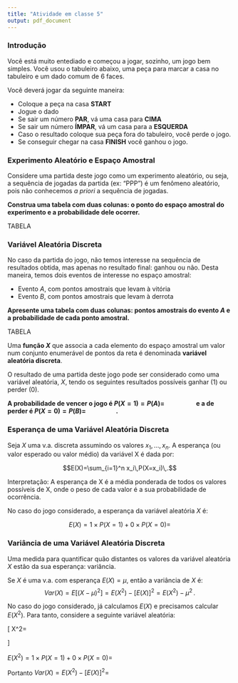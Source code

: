 ```yaml
---
title: "Atividade em classe 5"
output: pdf_document
---
```


### Introdução

Você está muito entediado e começou a jogar, sozinho, um jogo bem simples. Você usou o tabuleiro abaixo, uma peça para marcar a casa no tabuleiro e um dado comum de 6 faces.

\begin{center} 
\includegraphics[width=2in]{figuras/tabuleiro.png} 
\end{center}

Você deverá jogar da seguinte maneira:

* Coloque a peça na casa **START**
* Jogue o dado
* Se sair um número **PAR**, vá uma casa para **CIMA**
* Se sair um número **ÍMPAR**, vá um casa para a **ESQUERDA**
* Caso o resultado coloque sua peça fora do tabuleiro, você perde o jogo.
* Se conseguir chegar na casa **FINISH** você ganhou o jogo.


### Experimento Aleatório e Espaço Amostral

Considere uma partida deste jogo como um experimento aleatório, ou seja, a sequência de jogadas da partida (ex: "PPP") é um fenômeno aleatório, pois não conhecemos _a priori_ a sequência de jogadas. 

**Construa uma tabela com duas colunas: o ponto do espaço amostral do experimento e a probabilidade dele ocorrer.**

TABELA

### Variável Aleatória Discreta

No caso da partida do jogo, não temos interesse na sequência de resultados obtida, mas apenas no resultado final: ganhou ou não. Desta maneira, temos dois eventos de interesse no espaço amostral: 

* Evento $A$, com pontos amostrais que levam à vitória
* Evento $B$, com pontos amostrais que levam à derrota


**Apresente uma tabela com duas colunas: pontos amostrais do evento $A$ e a probabilidade de cada ponto amostral.**


TABELA


Uma **função $X$** que associa a cada elemento do espaço amostral um valor num conjunto enumerável de pontos da reta é denominada **variável aleatória discreta**. 

O resultado de uma partida deste jogo pode ser considerado como uma variável aleatória, $X$, tendo os seguintes resultados possíveis ganhar (1) ou perder (0).  

**A probabilidade de vencer o jogo é $P(X=1)=P(A)=\quad\quad\quad\quad$     e a de perder é $P(X=0)=P(B)=\quad\quad\quad\quad$.**

### Esperança de uma Variável Aleatória Discreta

Seja $X$ uma v.a. discreta assumindo os valores $x_1 , \ldots , x_n$.
A esperança (ou valor esperado ou valor médio) da variável X é dada por:

$$E(X)=\sum_{i=1}^n x_i\,P(X=x_i)\,.$$

Interpretação: A esperança de X é a média ponderada de todos os valores
possíveis de X, onde o peso de cada valor é a sua probabilidade de ocorrência.

No caso do jogo considerado, a esperança da variável aleatória $X$ é:

$$E(X)=1\times P(X=1) + 0\times P(X=0)=$$

### Variância de uma Variável Aleatória Discreta

Uma medida para quantificar quão distantes os valores da variável aleatória $X$ estão da sua esperança: variância. 

Se $X$ é uma v.a. com esperança $E(X)=\mu$, então a variância de $X$ é:
  $$Var(X)=E[(X-\mu)^2]= E(X^2)-[E(X)]^2=E(X^2)-\mu^2\,.$$
  
No caso do jogo considerado, já calculamos $E(X)$ e precisamos calcular $E(X^2)$. Para tanto, considere a seguinte variável aleatória:

\[
X^2=  \begin{cases} 
1^2, & \mbox{se $X=1$}\\ 
0^2, & \mbox{se $X=0$}\\
\end{cases}
\]

$E(X^2)=1 \times P(X=1) + 0\times P(X=0)=$

Portanto $Var(X)=E(X^2)-[E(X)]^2=$



